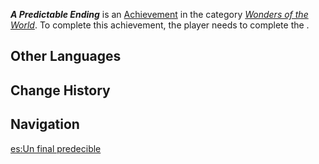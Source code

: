 {{Achievement Infobox
|id           = 81422
|order id     = 1406
|category     = Wonders of the World
|description  = You help the Fontaine Research Institute get back on track...?
|requirements = Complete ''[[An Expected Lie]]''
|primogems    = 5
|tracking     = 
|topic        = 
|type         = Quest
|quest        = 
|hidden       = 1
}}
'''''A Predictable Ending''''' is an [[Achievement]] in the category ''[[Wonders of the World]]''. To complete this achievement, the player needs to complete the {{Quest|An Expected Lie}}.

==Other Languages==
{{Other Languages
|en      = A Predictable Ending
|zhs     = 一个预计内的结局
|zhs_rm  = 
|zht     = 一個預計內的結局
|zht_rm  = 
|zh_tl   = 
|ja      = 予測された結末
|ja_rm   = Yosoku Sareta Ketsumatsu
|ja_tl   = 
|ko      = 예상대로의 결말
|ko_tl   = A Predicted Ending
|es      = Un final predecible
|es_tl   = A Predictable Ending
|fr      = Une fin prévisible
|fr_tl   = A Predictable Ending
|ru      = Предсказуемый конец
|ru_tl   = A Predictable Ending
|th      = ตอนจบที่คาดการณ์ไว้
|th_rm   = 
|th_tl   = 
|vi      = Cái Kết Đã Được Dự Đoán
|vi_tl   = 
|de      = Ein prognostiziertes Ende
|de_tl   = A Predicted Ending
|id      = Akhir yang Sudah Diduga
|id_tl   = A Predictable Ending
|pt      = Um Final Previsto
|pt_tl   = A Foreseen Ending
|tr      = Beklendik Bir Son
|tr_tl   = 
|it      = Una fine prevedibile
|it_tl   = A Predictable Ending
}}

==Change History==
{{Change History|4.2}}

==Navigation==
{{Achievement Navbox}}

[[es:Un final predecible]]